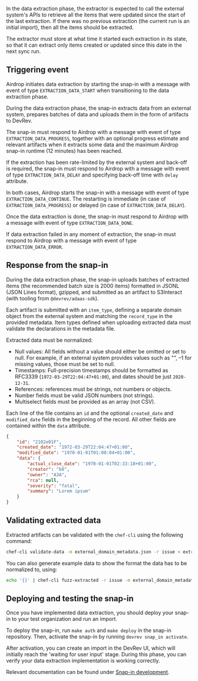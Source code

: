 In the data extraction phase, the extractor is expected to call the external system's APIs
to retrieve all the items that were updated since the start of the last extraction.
If there was no previous extraction (the current run is an initial import),
then all the items should be extracted.

The extractor must store at what time it started each extraction in its state,
so that it can extract only items created or updated since this date in the next sync run.

## Triggering event

Airdrop initiates data extraction by starting the snap-in with a message with event of type
`EXTRACTION_DATA_START` when transitioning to the data extraction phase.

During the data extraction phase, the snap-in extracts data from an external system,
prepares batches of data and uploads them in the form of artifacts to DevRev.

The snap-in must respond to Airdrop with a message with event of type `EXTRACTION_DATA_PROGRESS`,
together with an optional progress estimate and relevant artifacts
when it extracts some data and the maximum Airdrop snap-in runtime (12 minutes) has been reached.

If the extraction has been rate-limited by the external system and back-off is required, the snap-in
must respond to Airdrop with a message with event of type `EXTRACTION_DATA_DELAY` and specifying
back-off time with `delay` attribute.

In both cases, Airdrop starts the snap-in with a message with event of type `EXTRACTION_DATA_CONTINUE`.
The restarting is immediate (in case of `EXTRACTION_DATA_PROGRESS`) or delayed
(in case of `EXTRACTION_DATA_DELAY`).

Once the data extraction is done, the snap-in must respond to Airdrop with a message with event of
type  `EXTRACTION_DATA_DONE`.

If data extraction failed in any moment of extraction, the snap-in must respond to Airdrop with a
message with event of type `EXTRACTION_DATA_ERROR`.

## Response from the snap-in

During the data extraction phase, the snap-in uploads batches of extracted items (the recommended
batch size is 2000 items) formatted in JSONL (JSON Lines format), gzipped, and submitted as an
artifact to S3Interact (with tooling from `@devrev/adaas-sdk`).

Each artifact is submitted with an `item_type`, defining a separate domain object from the
external system and matching the `record_type` in the provided metadata.
Item types defined when uploading extracted data must validate the declarations in the metadata file.

Extracted data must be normalized:
- Null values: All fields without a value should either be omitted or set to null.
For example, if an external system provides values such as "", –1 for missing values,
those must be set to null.
- Timestamps: Full-precision timestamps should be formatted as RFC3339 (`1972-03-29T22:04:47+01:00`),
and dates should be just `2020-12-31`.
- References: references must be strings, not numbers or objects.
- Number fields must be valid JSON numbers (not strings).
- Multiselect fields must be provided as an array (not CSV).

Each line of the file contains an `id` and the optional `created_date` and `modified_date` fields
in the beginning of the record.
All other fields are contained within the `data` attribute.

```json
{
    "id": "2102e01F",
    "created_date": "1972-03-29T22:04:47+01:00",
    "modified_date": "1970-01-01T01:00:04+01:00",
    "data": {
        "actual_close_date": "1970-01-01T02:33:18+01:00",
        "creator": "b8",
        "owner": "A3A",
        "rca": null,
        "severity": "fatal",
        "summary": "Lorem ipsum"
    }
}
```

## Validating extracted data

Extracted artifacts can be validated with the `chef-cli` using the following command:

```bash
chef-cli validate-data -m external_domain_metadata.json -r issue < extractor_issues_2.json
```

You can also generate example data to show the format the data has to be normalized to, using:

```bash
echo '{}' | chef-cli fuzz-extracted -r issue -m external_domain_metadata.json > example_issues.json
```

## Deploying and testing the snap-in

Once you have implemented data extraction, you should deploy your snap-in to your test organization and run an import.

To deploy the snap-in, run `make auth` and `make deploy` in the snap-in repository. Then, activate the snap-in by running `devrev snap_in activate`. 

After activation, you can create an import in the DevRev UI, which will initially reach the 'waiting for user input' stage. During this phase, you can verify your data extraction implementation is working correctly.

Relevant documentation can be found under [Snap-in development](/snapin-development/locally-testing-snap-ins).